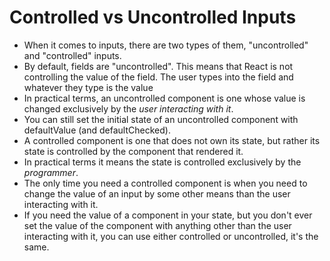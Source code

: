 
# Controlled vs Uncontrolled Inputs

- When it comes to inputs, there are two types of them, "uncontrolled" and "controlled" inputs.
- By default, fields are "uncontrolled". This means that React is not controlling the value of the field. The user types into the field and whatever they type is the value
- In practical terms, an uncontrolled component is one whose value is changed exclusively by the _user interacting with it_.
- You can still set the initial state of an uncontrolled component with defaultValue (and defaultChecked).
- A controlled component is one that does not own its state, but rather its state is controlled by the component that rendered it.
- In practical terms it means the state is controlled exclusively by the _programmer_.
- The only time you need a controlled component is when you need to change the value of an input by some other means than the user interacting with it.
- If you need the value of a component in your state, but you don't ever set the value of the component with anything other than the user interacting with it, you can use either controlled or uncontrolled, it's the same.

